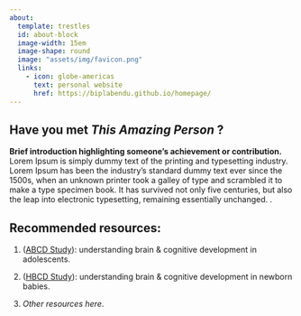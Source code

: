 ```yaml
---
about:
  template: trestles
  id: about-block
  image-width: 15em
  image-shape: round
  image: "assets/img/favicon.png"
  links:
    - icon: globe-americas
      text: personal website
      href: https://biplabendu.github.io/homepage/
---
```


::: {#about-block}
## Have you met _This Amazing Person_ ?

__Brief introduction highlighting someone's achievement or contribution.__ Lorem Ipsum is simply dummy text of the printing and typesetting industry. Lorem Ipsum has been the industry's standard dummy text ever since the 1500s, when an unknown printer took a galley of type and scrambled it to make a type specimen book. It has survived not only five centuries, but also the leap into electronic typesetting, remaining essentially unchanged. 
.

## Recommended resources:

1. ([ABCD Study](https://abcdstudy.org/)): understanding brain & cognitive development in 
adolescents.

2. ([HBCD Study](https://hbcdstudy.org/)): understanding brain & cognitive development in 
newborn babies.

3. _Other resources here_.

::: 